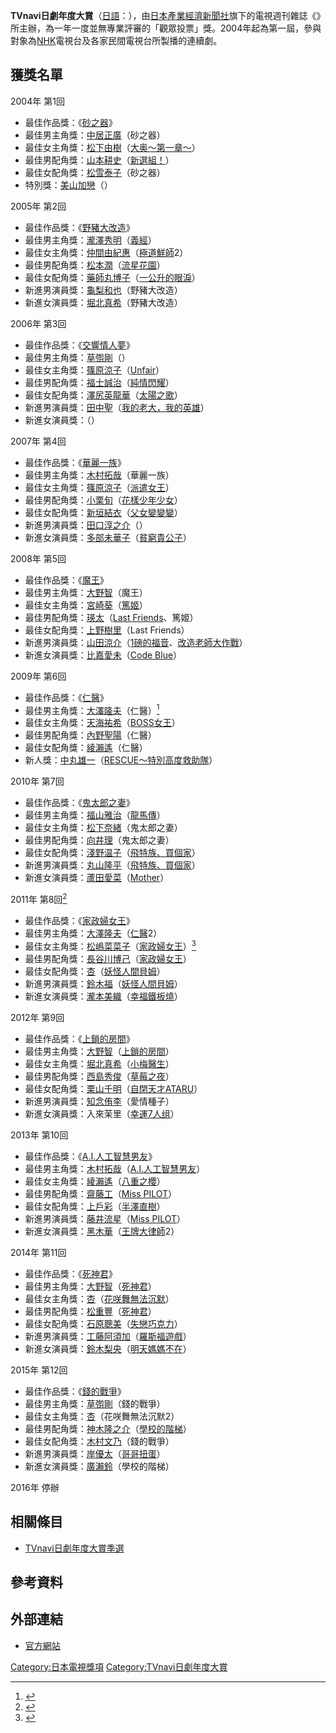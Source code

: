 {{noteTA
|G1=JP Show
|G2=Movie
}}
'''TVnavi日劇年度大賞'''（[[日語|日語]]：{{lang|ja|ドラマ・オブ・ザ・イヤー}}），由[[日本|日本]][[產業經濟新聞社|產業經濟新聞社]]旗下的電視週刊雜誌《{{link-ja|TVnavi|TVnavi}}》所主辦，為一年一度並無專業評審的「觀眾投票」獎。2004年起為第一屆，參與對象為[[NHK|NHK]]電視台及各家民間電視台所製播的連續劇。

== 獲獎名單 ==
;2004年 第1回
*最佳作品獎：《[[砂之器#2004年版|砂之器]]》
*最佳男主角獎：[[中居正廣|中居正廣]]（砂之器）
*最佳女主角獎：[[松下由樹|松下由樹]]（[[大奧_(富士電視劇)#大奧-第一章|大奥〜第一章〜]]）
*最佳男配角獎：[[山本耕史|山本耕史]]（[[新選組！|新選組！]]）
*最佳女配角獎：[[松雪泰子|松雪泰子]]（砂之器）
*特別獎：[[美山加戀|美山加戀]]（{{link-ja|我和她和她的生存之道|僕と彼女と彼女の生きる道}}）
;2005年 第2回
*最佳作品獎：《[[野豬大改造|野豬大改造]]》
*最佳男主角獎：[[瀧澤秀明|瀧澤秀明]]（[[義經_(大河劇)|義經]]）
*最佳女主角獎：[[仲間由紀惠|仲間由紀惠]]（[[極道鮮師|極道鮮師]]2）
*最佳男配角獎：[[松本潤|松本潤]]（[[流星花園_(日本電視劇)|流星花園]]）
*最佳女配角獎：[[藥師丸博子|藥師丸博子]]（[[一公升的眼淚_(電視劇)|一公升的眼淚]]）
*新進男演員獎：[[龜梨和也|龜梨和也]]（野豬大改造）
*新進女演員獎：[[堀北真希|堀北真希]]（野豬大改造）
;2006年 第3回 
*最佳作品獎：《[[交響情人夢|交響情人夢]]》
*最佳男主角獎：[[草彅剛|草彅剛]]（{{link-ja|我的人生路|僕の歩く道}}）
*最佳女主角獎：[[篠原涼子|篠原涼子]]（[[Unfair|Unfair]]）
*最佳男配角獎：[[福士誠治|福士誠治]]（[[純情閃耀|純情閃耀]]）
*最佳女配角獎：[[澤尻英龍華|澤尻英龍華]]（[[太陽之歌#日本電視劇版|太陽之歌]]）
*新進男演員獎：[[田中聖|田中聖]]（[[我的老大，我的英雄|我的老大，我的英雄]]）
*新進女演員獎：{{link-ja|村上知子|村上知子}}（{{link-ja|愛上恐龍妹|ブスの瞳に恋してる}}）
;2007年 第4回
*最佳作品獎：《[[華麗一族#2007年電視劇|華麗一族]]》
*最佳男主角獎：[[木村拓哉|木村拓哉]]（華麗一族）
*最佳女主角獎：[[篠原涼子|篠原涼子]]（[[派遣女王|派遣女王]]）
*最佳男配角獎：[[小栗旬|小栗旬]]（[[花樣少年少女_(2007年電視劇)|花樣少年少女]]）
*最佳女配角獎：[[新垣結衣|新垣結衣]]（[[父女變變變|父女變變變]]）
*新進男演員獎：[[田口淳之介|田口淳之介]]（{{link-ja|新娘與爸爸|花嫁とパパ}}）
*新進女演員獎：[[多部未華子|多部未華子]]（[[貧窮貴公子#電視劇（日本版）|貧窮貴公子]]）
;2008年 第5回 
*最佳作品獎：《[[魔王_(日本電視劇)|魔王]]》
*最佳男主角獎：[[大野智|大野智]]（魔王）
*最佳女主角獎：[[宮崎葵|宮崎葵]]（[[篤姬_(電視劇)|篤姬]]）
*最佳男配角獎：[[瑛太|瑛太]]（[[Last_Friends|Last Friends]]、篤姬）
*最佳女配角獎：[[上野樹里|上野樹里]]（Last Friends）
*新進男演員獎：[[山田涼介|山田涼介]]（[[1磅的福音|1磅的福音]]、[[改造老師大作戰|改造老師大作戰]]）
*新進女演員獎：[[比嘉愛未|比嘉愛未]]（[[Code_Blue救護直升機醫生|Code Blue]]）
;2009年 第6回　
*最佳作品獎：《[[仁醫|仁醫]]》
*最佳男主角獎：[[大澤隆夫|大澤隆夫]]（仁醫）<ref>{{Cite web |url=http://orientaldaily.on.cc/cnt/entertainment/20100320/00288_012.html |title=大澤隆夫膺最佳男主角 |accessdate=2015-01-09 |archive-date=2010-05-28 |archive-url=https://web.archive.org/web/20100528213801/http://orientaldaily.on.cc/cnt/entertainment/20100320/00288_012.html |dead-url=no }}</ref>
*最佳女主角獎：[[天海祐希|天海祐希]]（[[BOSS女王|BOSS女王]]）
*最佳男配角獎：[[內野聖陽|內野聖陽]]（仁醫）
*最佳女配角獎：[[綾瀨遙|綾瀨遙]]（仁醫）
*新人獎：[[中丸雄一|中丸雄一]]（[[RESCUE～特別高度救助隊|RESCUE～特別高度救助隊]]）
;2010年 第7回　
*最佳作品獎：《[[鬼太郎之妻|鬼太郎之妻]]》
*最佳男主角獎：[[福山雅治|福山雅治]]（[[龍馬傳|龍馬傳]]）
*最佳女主角獎：[[松下奈緒|松下奈緒]]（鬼太郎之妻）
*最佳男配角獎：[[向井理|向井理]]（鬼太郎之妻）
*最佳女配角獎：[[淺野温子|淺野温子]]（[[打工仔買房記|飛特族、買個家]]）
*新進男演員獎：[[丸山隆平|丸山隆平]]（[[打工仔買房記|飛特族、買個家]]）
*新進女演員獎：[[蘆田愛菜|蘆田愛菜]]（[[母親_(電視劇)|Mother]]）
;2011年 第8回<ref>{{Cite web |url=http://www.epochtimes.com/b5/12/4/18/n3568526.htm |title=「年度日劇大賞」名單 |accessdate=2015-01-09 |archive-date=2015-01-09 |archive-url=https://web.archive.org/web/20150109114209/http://www.epochtimes.com/b5/12/4/18/n3568526.htm |dead-url=no }}</ref>
*最佳作品獎：《[[家政婦女王|家政婦女王]]》
*最佳男主角獎：[[大澤隆夫|大澤隆夫]]（[[仁醫|仁醫]]2）
*最佳女主角獎：[[松嶋菜菜子|松嶋菜菜子]]（[[家政婦女王|家政婦女王]]）<ref>{{Cite web |url=http://dailynews.sina.com/bg/ent/hktwstar/kwongwah/20120416/03213318024.html |title=菜菜子年度日劇大賞封后 |accessdate=2015-01-09 |archive-date=2012-04-26 |archive-url=https://web.archive.org/web/20120426124311/http://dailynews.sina.com/bg/ent/hktwstar/kwongwah/20120416/03213318024.html |dead-url=no }}</ref>
*最佳男配角獎：[[長谷川博己|長谷川博己]]（[[家政婦女王|家政婦女王]]）
*最佳女配角獎：[[杏_(演員)|杏]]（[[妖怪人間貝姆|妖怪人間貝姆]]）
*新進男演員獎：[[鈴木福|鈴木福]]（[[妖怪人間貝姆|妖怪人間貝姆]]）
*新進女演員獎：[[瀧本美織|瀧本美織]]（[[幸福鐵板燒|幸福鐵板燒]]）
;2012年 第9回
*最佳作品獎：《[[上鎖的房間_(電視劇)|上鎖的房間]]》
*最佳男主角獎：[[大野智|大野智]]（[[上鎖的房間_(電視劇)|上鎖的房間]]）
*最佳女主角獎：[[堀北真希|堀北真希]]（[[小梅醫生|小梅醫生]]）
*最佳男配角獎：[[西島秀俊|西島秀俊]]（[[草莓之夜_(電視劇)|草莓之夜]]）
*最佳女配角獎：[[栗山千明|栗山千明]]（[[ATARU|自閉天才ATARU]]）
*新進男演員獎：[[知念侑李|知念侑李]]（愛情種子）
*新進女演員獎：入來茉里（[[幸運7人组|幸運7人组]]）
;2013年 第10回
*最佳作品獎：《[[A.I.人工智慧男友|A.I.人工智慧男友]]》
*最佳男主角獎：[[木村拓哉|木村拓哉]]（[[A.I.人工智慧男友|A.I.人工智慧男友]]）
*最佳女主角獎：[[綾瀨遙|綾瀨遙]]（[[八重之櫻|八重之櫻]]）
*最佳男配角獎：[[齋藤工|齋藤工]]（[[Miss_PILOT|Miss PILOT]]）
*最佳女配角獎：[[上戶彩|上戶彩]]（[[半澤直樹|半澤直樹]]）
*新進男演員獎：[[藤井流星|藤井流星]]（[[Miss_PILOT|Miss PILOT]]）
*新進女演員獎：[[黑木華|黑木華]]（[[王牌大律師|王牌大律師]]2）
;2014年 第11回
*最佳作品獎：《[[死神君|死神君]]》
*最佳男主角獎：[[大野智|大野智]]（[[死神君|死神君]]）
*最佳女主角獎：[[杏_(演員)|杏]]（[[花咲舞無法沉默|花咲舞無法沉默]]）
*最佳男配角獎：[[松重豐|松重豐]]（[[死神君|死神君]]）
*最佳女配角獎：[[石原聰美|石原聰美]]（[[失戀巧克力|失戀巧克力]]）
*新進男演員獎：[[工藤阿須加|工藤阿須加]]（[[羅斯福遊戲|羅斯福遊戲]]）
*新進女演員獎：[[鈴木梨央|鈴木梨央]]（[[明天媽媽不在|明天媽媽不在]]）
;2015年 第12回
*最佳作品獎：《[[錢的戰爭_(日本電視劇)|錢的戰爭]]》
*最佳男主角獎：[[草彅剛|草彅剛]]（錢的戰爭）
*最佳女主角獎：[[杏_(演員)|杏]]（花咲舞無法沉默2）
*最佳男配角獎：[[神木隆之介|神木隆之介]]（[[學校的階梯_(電視劇)|學校的階梯]]）
*最佳女配角獎：[[木村文乃|木村文乃]]（錢的戰爭）
*新進男演員獎：[[岸優太|岸優太]]（[[哥哥扭蛋|哥哥扭蛋]]）
*新進女演員獎：[[廣瀨鈴|廣瀨鈴]]（學校的階梯）
;2016年 停辦

== 相關條目 ==
*[[TVnavi日劇年度大賞季選|TVnavi日劇年度大賞季選]]

== 參考資料 ==
{{reflist}}

== 外部連結 ==
*[http://www.tvnaviweb.jp/index.html 官方網站]{{Wayback|url=http://www.tvnaviweb.jp/index.html |date=20150102003012 }}{{ja icon}} 

{{TVnavi日劇年度大賞}}

[[Category:日本電視獎項|Category:日本電視獎項]]
[[Category:TVnavi日劇年度大賞|Category:TVnavi日劇年度大賞]]